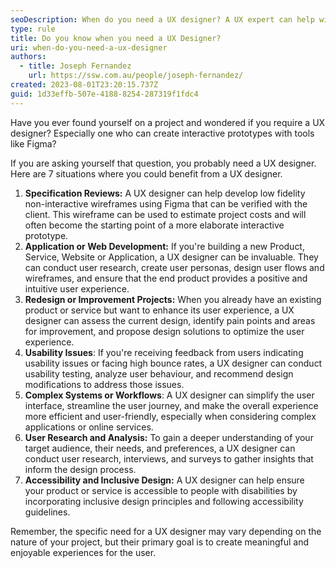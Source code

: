 ```yaml
---
seoDescription: When do you need a UX designer? A UX expert can help with specification reviews, application or web development, redesigns, usability issues, complex systems, user research, and accessibility.
type: rule
title: Do you know when you need a UX Designer?
uri: when-do-you-need-a-ux-designer
authors:
  - title: Joseph Fernandez
    url: https://ssw.com.au/people/joseph-fernandez/
created: 2023-08-01T23:20:15.737Z
guid: 1d33effb-507e-4188-8254-287319f1fdc4
---
```


Have you ever found yourself on a project and wondered if you require a UX designer? Especially one who can create interactive prototypes with tools like Figma?

If you are asking yourself that question, you probably need a UX designer. Here are 7 situations where you could benefit from a UX designer.

1. **Specification Reviews:** A UX designer can help develop low fidelity non-interactive wireframes using Figma that can be verified with the client. This wireframe can be used to estimate project costs and will often become the starting point of a more elaborate interactive prototype.
2. **Application or Web Development:** If you're building a new Product, Service, Website or Application, a UX designer can be invaluable. They can conduct user research, create user personas, design user flows and wireframes, and ensure that the end product provides a positive and intuitive user experience.
3. **Redesign or Improvement Projects:** When you already have an existing product or service but want to enhance its user experience, a UX designer can assess the current design, identify pain points and areas for improvement, and propose design solutions to optimize the user experience.
4. **Usability Issues**: If you're receiving feedback from users indicating usability issues or facing high bounce rates, a UX designer can conduct usability testing, analyze user behaviour, and recommend design modifications to address those issues.
5. **Complex Systems or Workflows**: A UX designer can simplify the user interface, streamline the user journey, and make the overall experience more efficient and user-friendly, especially when considering complex applications or online services.
6. **User Research and Analysis:** To gain a deeper understanding of your target audience, their needs, and preferences, a UX designer can conduct user research, interviews, and surveys to gather insights that inform the design process.
7. **Accessibility and Inclusive Design:** A UX designer can help ensure your product or service is accessible to people with disabilities by incorporating inclusive design principles and following accessibility guidelines.

Remember, the specific need for a UX designer may vary depending on the nature of your project, but their primary goal is to create meaningful and enjoyable experiences for the user.